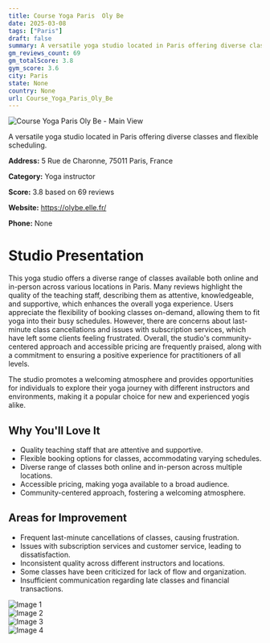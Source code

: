 ```yaml
---
title: Course Yoga Paris  Oly Be
date: 2025-03-08
tags: ["Paris"]  
draft: false
summary: A versatile yoga studio located in Paris offering diverse classes and flexible scheduling.
gm_reviews_count: 69
gm_totalScore: 3.8
gym_score: 3.6
city: Paris
state: None
country: None
url: Course_Yoga_Paris_Oly_Be
---
```


<div className="aspect-[16/9] relative my-8">
  <img 
    src="https://lh5.googleusercontent.com/p/AF1QipMWnaBW1UiHGJhh_M3HPnRd18r_L0VQpwj1wlCx=w1920-h1080-k-no"
    alt="Course Yoga Paris  Oly Be - Main View"
    className="object-cover absolute inset-0 w-full h-full rounded-lg"
  />
</div>

A versatile yoga studio located in Paris offering diverse classes and flexible scheduling.

**Address:** 5 Rue de Charonne, 75011 Paris, France

**Category:** Yoga instructor

**Score:** 3.8 based on 69 reviews

**Website:** https://olybe.elle.fr/

**Phone:** None

# Studio Presentation

This yoga studio offers a diverse range of classes available both online and in-person across various locations in Paris. Many reviews highlight the quality of the teaching staff, describing them as attentive, knowledgeable, and supportive, which enhances the overall yoga experience. Users appreciate the flexibility of booking classes on-demand, allowing them to fit yoga into their busy schedules. However, there are concerns about last-minute class cancellations and issues with subscription services, which have left some clients feeling frustrated. Overall, the studio's community-centered approach and accessible pricing are frequently praised, along with a commitment to ensuring a positive experience for practitioners of all levels.

The studio promotes a welcoming atmosphere and provides opportunities for individuals to explore their yoga journey with different instructors and environments, making it a popular choice for new and experienced yogis alike.

## Why You'll Love It

- Quality teaching staff that are attentive and supportive.
- Flexible booking options for classes, accommodating varying schedules.
- Diverse range of classes both online and in-person across multiple locations.
- Accessible pricing, making yoga available to a broad audience.
- Community-centered approach, fostering a welcoming atmosphere.

## Areas for Improvement

- Frequent last-minute cancellations of classes, causing frustration.
- Issues with subscription services and customer service, leading to dissatisfaction.
- Inconsistent quality across different instructors and locations.
- Some classes have been criticized for lack of flow and organization.
- Insufficient communication regarding late classes and financial transactions.

<div className="grid grid-cols-1 xl:grid-cols-2 gap-4 my-8">
<div className="aspect-[4/3] relative"><img src="https://lh3.googleusercontent.com/p/AF1QipM6tjuDfg7h6nIzQoMYA3yo9S-uW7soAbdiedHi=w1920-h1080-k-no" alt="Image 1" className="object-cover absolute inset-0 w-full h-full rounded-lg" /></div>
<div className="aspect-[4/3] relative"><img src="https://lh5.googleusercontent.com/p/AF1QipM3hOGJkjBKhFSOLTRDtWo6Q2yvppR9No_ymaDm=w1920-h1080-k-no" alt="Image 2" className="object-cover absolute inset-0 w-full h-full rounded-lg" /></div>
<div className="aspect-[4/3] relative"><img src="https://lh5.googleusercontent.com/p/AF1QipMbWoCGJRrnQt71zto_xROS0AYZZhrf5_L5cFtk=w1920-h1080-k-no" alt="Image 3" className="object-cover absolute inset-0 w-full h-full rounded-lg" /></div>
<div className="aspect-[4/3] relative"><img src="https://lh5.googleusercontent.com/p/AF1QipNCPc5P2Uo3POHLWxDHGbWonESHFlGpdugQ_nkV=w1920-h1080-k-no" alt="Image 4" className="object-cover absolute inset-0 w-full h-full rounded-lg" /></div>
</div>